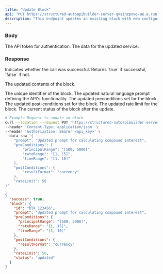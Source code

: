 ```yaml
---
title: "Update Block"
api: "PUT https://structured-autoapibuilder-server-qvsinzpxvq-ue.a.run.app/cli-update-service"
description: "This endpoint updates an existing block with new configurations or modifications."
---
```


### Body

<ParamField query="apiToken" type="string" optional="false">
  The API token for authentication.
</ParamField>

<ParamField query="updatedService" type="object" optional="false">
  The data for the updated service.
</ParamField>

### Response

<ResponseField name="success" type="boolean">
  Indicates whether the call was successful. Returns `true` if successful,
  `false` if not.
</ResponseField>

<ResponseField name="block" type="object">

The updated contents of the block.

<Expandable title="Toggle object">

<ResponseField name="id" type="string">
  The unique identifier of the block.
</ResponseField>

<ResponseField name="prompt" type="string">
  The updated natural language prompt defining the API's functionality.
</ResponseField>

<ResponseField name="preConditions" type="object">
  The updated preconditions set for the block.
</ResponseField>

<ResponseField name="postConditions" type="object">
  The updated post-conditions set for the block.
</ResponseField>

<ResponseField name="rateLimit" type="number">
  The updated rate limit for the block.
</ResponseField>

<ResponseField name="status" type="string">
  The current status of the block after the update.
</ResponseField>

</Expandable>

</ResponseField>

<RequestExample>

```bash Example Request
# Example Request to update an block
curl --location --request PUT 'https://structured-autoapibuilder-server-qvsinzpxvq-ue.a.run.app/cli-update-service' \
--header 'Content-Type: application/json' \
--header 'Authorization: Bearer <api_key>' \
--data-raw '{
    "prompt": "Updated prompt for calculating compound interest",
    "preConditions": {
        "principalRange": "[500, 5000]",
        "rateRange": "[1, 15]",
        "timeRange": "[1, 10]"
    },
    "postConditions": {
        "resultFormat": "currency"
    },
    "rateLimit": 50
}'
```

</RequestExample>

<ResponseExample>

```json Response
{
  "success": true,
  "block": {
    "id": "blk_123456",
    "prompt": "Updated prompt for calculating compound interest",
    "preConditions": {
      "principalRange": "[500, 5000]",
      "rateRange": "[1, 15]",
      "timeRange": "[1, 10]"
    },
    "postConditions": {
      "resultFormat": "currency"
    },
    "rateLimit": 50,
    "status": "updated"
  }
}
```

</ResponseExample>
